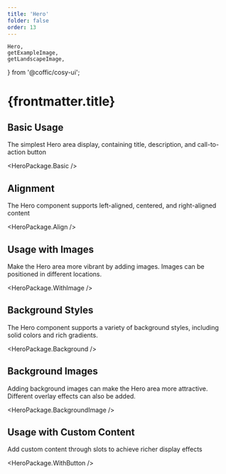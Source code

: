 ```yaml
---
title: 'Hero'
folder: false
order: 13
---
```


    Hero,
    getExampleImage,
    getLandscapeImage,
} from '@coffic/cosy-ui';

# {frontmatter.title}

## Basic Usage

The simplest Hero area display, containing title, description, and call-to-action button

<HeroPackage.Basic />

## Alignment

The Hero component supports left-aligned, centered, and right-aligned content

<HeroPackage.Align />

## Usage with Images

Make the Hero area more vibrant by adding images. Images can be positioned in different locations.

<HeroPackage.WithImage />

## Background Styles

The Hero component supports a variety of background styles, including solid colors and rich gradients.

<HeroPackage.Background />

## Background Images

Adding background images can make the Hero area more attractive. Different overlay effects can also be added.

<HeroPackage.BackgroundImage />

## Usage with Custom Content

Add custom content through slots to achieve richer display effects

<HeroPackage.WithButton />
